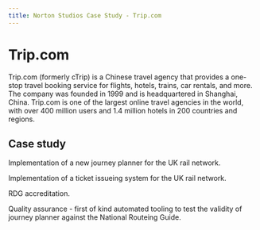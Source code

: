 ```yaml
---
title: Norton Studios Case Study - Trip.com
---
```


# Trip.com

Trip.com (formerly cTrip) is a Chinese travel agency that provides a one-stop travel booking service for flights, hotels, trains, car rentals, and more. The company was founded in 1999 and is headquartered in Shanghai, China. Trip.com is one of the largest online travel agencies in the world, with over 400 million users and 1.4 million hotels in 200 countries and regions.

## Case study

Implementation of a new journey planner for the UK rail network.

Implementation of a ticket issueing system for the UK rail network.

RDG accreditation.

Quality assurance - first of kind automated tooling to test the validity of journey planner against the National Routeing Guide.